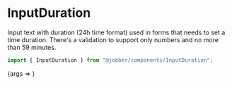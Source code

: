 
<Meta title="Components/InputDuration" component={InputDuration} />

# InputDuration

Input text with duration (24h time format) used in forms that needs to set a time duration.
There's a validation to support only numbers and no more than 59 minutes.

```ts
import { InputDuration } from "@jobber/components/InputDuration";
```

<Canvas>
  <Story
    name="InputDuration"
    args={{
      defaultValue: "10:10",
      description: "Description of the field"
    }}
  >
    {args => <InputDuration {...args} />}
  </Story>
</Canvas>

<ArgsTable of={InputDuration} story="InputDuration" />
